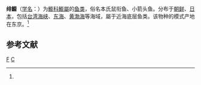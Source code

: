 {{Speciesbox 
| taxon = Callionymus beniteguri
| authority = Jordan et Snyder, 1900<ref name='id8094'>{{cite web| url =http://www.bioinfo.cn/db05/BjdwSpecies.php?action=view&id=8094| title =绯䲗| work =中国动物物种编目数据库| publisher =中国科学院微生物研究所| author =中国科学院动物研究所| accessdate =2009-04-16| deadurl =yes| archiveurl =https://web.archive.org/web/20160305041143/http://www.bioinfo.cn/db05/BjdwSpecies.php?action=view&id=8094| archivedate =2016-03-05}}</ref>
}}

'''绯䲗'''（[[学名|学名]]：{{lang|la|''Callionymus beniteguri''}}）为[[䲗科|䲗科]][[䲗屬|䲗屬]]的[[鱼类|鱼类]]，俗名本氏鼠衔鱼、小箭头鱼。分布于[[朝鲜|朝鲜]]、[[日本|日本]]，包括[[台湾海峡|台湾海峡]]、[[东海|东海]]、[[黄渤海|黄渤海]]等海域，屬于近海底层鱼类。该物种的模式产地在东京。<ref name='id8094'/>

== 参考文献 ==
{{reflist}}

{{Taxonbar}}

[[Category:䲗屬|F]]
[[Category:1900年描述的魚類|C]]